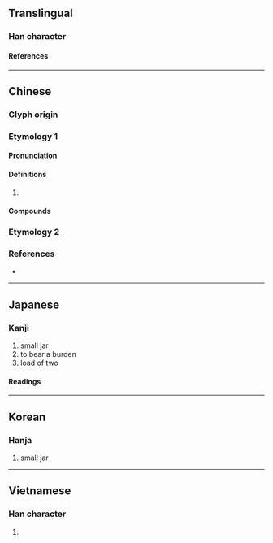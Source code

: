 {{character info}}
==Translingual==

===Han character===
{{Han char|rn=9|rad=人|as=13|sn=15|four=27261|canj=ONCR|ids=⿰亻詹}}

====References====
{{Han ref|kx=0119.180|dkj=01195|dj=0252.150|hdz=10227.010|uh=510B}}

----

==Chinese==

===Glyph origin===
{{Han etym}}

===Etymology 1===
{{zh-forms}}

====Pronunciation====
{{zh-pron
|m=dān
|c=daam1
|mc=y
|oc=y
|cat=
}}

====Definitions====
{{zh-hanzi}}

# {{zh-only|儋縣||儋州}}

====Compounds====
{{zh-der|儋縣|儋州|儋州話}}

===Etymology 2===
{{zh-see|擔|v}}

===References===
*{{R:yue:Hanzi}}

----

==Japanese==

===Kanji===
{{ja-kanji|grade=|rs=人13}}

# small jar
# to bear a burden
# load of two

====Readings====
{{ja-readings
|on=たん, せん, ぜん
|kun=になう, にたい, こがめ
}}

----

==Korean==

===Hanja===
{{ko-hanja|담}}

# small jar

----

==Vietnamese==

===Han character===
{{vi-readings|reading=[[đam]]|rs=人13}}

# {{rfdef|vi|sort=人13}}